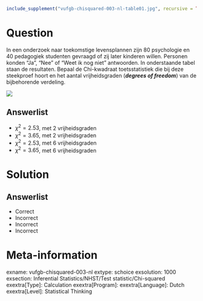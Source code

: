 ```r
include_supplement("vufgb-chisquared-003-nl-table01.jpg", recursive = TRUE)
```

Question
========
  
In een onderzoek naar toekomstige levensplannen zijn 80 psychologie en 40 pedagogiek studenten
gevraagd of zij later kinderen willen. Personen konden “Ja”, “Nee” of “Weet ik nog niet” antwoorden.
In onderstaande tabel staan de resultaten. Bepaal de Chi-kwadraat toetsstatistiek die bij deze
steekproef hoort en het aantal vrijheidsgraden (***degrees of freedom***) van de bijbehorende verdeling.

![](vufgb-chisquared-003-nl-table01.jpg)
  
Answerlist
----------
* $\chi^{2} = 2.53$, met 2 vrijheidsgraden
* $\chi^{2} = 3.65$, met 2 vrijheidsgraden
* $\chi^{2} = 2.53$, met 6 vrijheidsgraden
* $\chi^{2} = 3.65$, met 6 vrijheidsgraden

Solution
========

Answerlist
----------
* Correct
* Incorrect
* Incorrect
* Incorrect

Meta-information
================
exname: vufgb-chisquared-003-nl
extype: schoice
exsolution: 1000
exsection: Inferential Statistics/NHST/Test statistic/Chi-squared
exextra[Type]: Calculation
exextra[Program]: 
exextra[Language]: Dutch
exextra[Level]: Statistical Thinking
